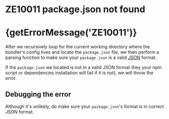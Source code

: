 
# ZE10011 package.json not found
# {getErrorMessage('ZE10011')}

<ErrorInfo code="ZE10011" terminal />

After we recursively loop for the current working directory where the bundler's config lives and locate the `package.json` file, we then perform a parsing function to make sure your `package.json` is a valid [JSON](https://www.json.org/json-en.html) format.

If the `package.json` we located is not in a valid JSON format (hey your npm script or dependencies installation will fail if it is not), we will throw the <ErrorLink code="ZE10011" /> error.

## Debugging the error

Although it's unlikely, do make sure your `package.json`'s format is in correct JSON format.
